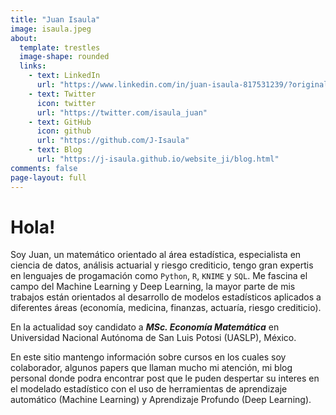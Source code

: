 ---
title: "Juan Isaula"
image: isaula.jpeg
about:
  template: trestles
  image-shape: rounded
  links:
    - text: LinkedIn
      url: "https://www.linkedin.com/in/juan-isaula-817531239/?originalSubdomain=hn"
    - text: Twitter
      icon: twitter
      url: "https://twitter.com/isaula_juan"
    - text: GitHub
      icon: github
      url: "https://github.com/J-Isaula"
    - text: Blog
      url: "https://j-isaula.github.io/website_ji/blog.html"
comments: false
page-layout: full
---

# Hola!

Soy Juan, un matemático orientado al área estadística, especialista en ciencia de datos, análisis actuarial y riesgo crediticio, tengo gran expertis en lenguajes de progamación como `Python`, `R`, `KNIME` y `SQL`. Me fascina el campo del Machine Learning y Deep Learning, la mayor parte de mis trabajos están orientados al desarrollo de modelos estadísticos aplicados a diferentes áreas (economía, medicina, finanzas, actuaría, riesgo crediticio).

En la actualidad soy candidato a ***MSc. Economía Matemática*** en Universidad Nacional Autónoma de San Luis Potosi (UASLP), México.

En este sitio mantengo información sobre cursos en los cuales soy colaborador, algunos papers que llaman mucho mi atención, mi blog personal donde podra encontrar post que le puden despertar su interes en el modelado estadístico con el uso de herramientas de aprendizaje automático (Machine Learning) y Aprendizaje Profundo (Deep Learning).
